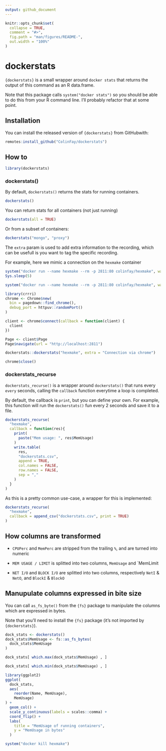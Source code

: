 ```yaml
---
output: github_document
---
```


<!-- README.md is generated from README.Rmd. Please edit that file -->

```r
knitr::opts_chunk$set(
  collapse = TRUE,
  comment = "#>",
  fig.path = "man/figures/README-",
  out.width = "100%"
)
```

# dockerstats

<!-- badges: start -->
<!-- badges: end -->

`{dockerstats}` is a small wrapper around `docker stats` that returns the output of this command as an R data.frame. 

Note that this package calls `system("docker stats")` so you should be able to do this from your R command line. I'll probably refactor that at some point. 

## Installation

You can install the released version of `{dockerstats}` from GitHubwith:

``` r
remotes:install_github("ColinFay/dockerstats")
```

## How to 

```r
library(dockerstats)
```


### dockerstats()

By default, `dockerstats()` returns the stats for running containers. 

```r
dockerstats()
```

You can return stats for all containers (not just running)

```r
dockerstats(all = TRUE)
```

Or from a subset of containers:

```r
dockerstats("mongo", "proxy")
```

The `extra` param is used to add extra information to the recording, which can be usefull is you want to tag the specific recording. 

For example, here we mimic a connection on the `hexmake` container

```r
system("docker run --name hexmake --rm -p 2811:80 colinfay/hexmake", wait = FALSE)
Sys.sleep(5)
```

```r
system("docker run --name hexmake --rm -p 2811:80 colinfay/hexmake", wait = FALSE)

```



```r
library(crrri)
chrome <- Chrome$new(
  bin = pagedown::find_chrome(), 
  debug_port = httpuv::randomPort()
)

client <- chrome$connect(callback = function(client) {
  client
})

Page <- client$Page
Page$navigate(url = "http://localhost:2811")

dockerstats::dockerstats("hexmake", extra = "Connection via chrome")

chrome$close()
```


### dockerstats_recurse

`dockerstats_recurse()` is a wrapper around `dockerstats()` that runs every `every` seconds, calling the `callback` function everytime a loop is completed. 

By default, the callback is `print`, but you can define your own. For example, this function will run the `dockerstats()` fun every 2 seconds and save it to a file. 

```r
dockerstats_recurse(
  "hexmake",
  callback = function(res){
    print(
      paste("Mem usage: ", res$MemUsage)
    )
    write.table(
      res, 
      "dockerstats.csv", 
      append = TRUE, 
      col.names = FALSE, 
      row.names = FALSE, 
      sep = ","
    )
  }
)
```

As this is a pretty common use-case, a wrapper for this is implemented: 

```r
dockerstats_recurse(
  "hexmake",
  callback = append_csv("dockerstats.csv", print = TRUE)
)
```


## How columns are transformed

+ `CPUPerc` and `MemPerc` are stripped from the trailing `%`, and are turned into numeric

+ `MEM USAGE / LIMIT` is splitted into two columns, `MemUsage` and `MemLimit

+ `NET I/O` and `BLOCK I/O` are splitted into two columns, respectively `NetI` & `NetO`, and `BlockI` & `BlockO`

## Manupulate columns expressed in bite size

You can call `as_fs_byte()` from the `{fs}` package to manipulate the columns which are expressed in bytes. 

Note that you'll need to install the `{fs}` package (it's not imported by `{dockerstats}`).

```r
dock_stats <- dockerstats()
dock_stats$MemUsage <- fs::as_fs_bytes(
  dock_stats$MemUsage
)
```

```r
dock_stats[ which.max(dock_stats$MemUsage) , ]
```

```r
dock_stats[ which.min(dock_stats$MemUsage) , ]
```

```r
library(ggplot2)
ggplot(
  dock_stats, 
  aes(
    reorder(Name, MemUsage), 
    MemUsage)
) + 
  geom_col() +
  scale_y_continuous(labels = scales::comma) + 
  coord_flip() + 
  labs(
    title = "MemUsage of running containers", 
    y = "MemUsage in bytes"
  )
```

```r
system("docker kill hexmake")
```
